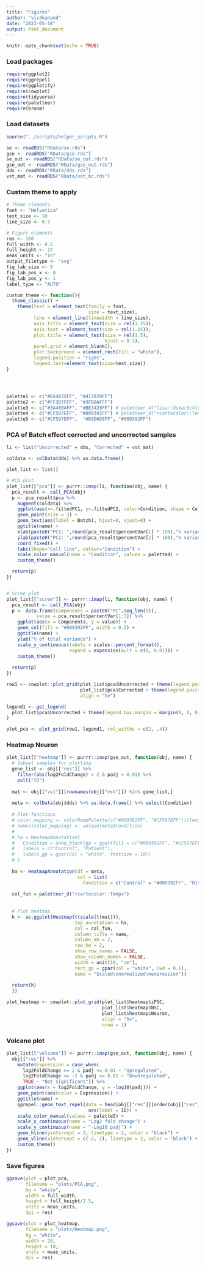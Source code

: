 ```yaml
---
title: "Figures"
author: "viv3kanand"
date: "2023-05-18"
output: html_document
---
```


```r
knitr::opts_chunk$set(echo = TRUE)
```

### Load packages
```r
require(ggplot2)
require(ggrepel)
require(ggplotify)
require(cowplot)
require(tidyverse)
require(paletteer)
require(broom)
```

### Load datasets
```r
source("../scripts/helper_scripts.R")

se <- readRDS("RData/se.rds")
gse <- readRDS("RData/gse.rds")
se_out <- readRDS("RData/se_out.rds")
gse_out <- readRDS("RData/gse_out.rds")
dds <- readRDS("RData/dds.rds")
vst_mat <- readRDS("RData/vst_bc.rds")
```

### Custom theme to apply
```r
# Theme elements
font <- "Helvetica"
text_size <- 10
line_size <- 0.5

# Figure elements
res <- 300
full_width <- 8.5
full_height <- 13
meas_units <- "in"
output_filetype <- "svg"
fig_lab_size <- 9
fig_lab_pos_x <- 0
fig_lab_pos_y <- 1
label_type <- "AUTO"

custom_theme <- function(){
  theme_classic() +
    theme(text = element_text(family = font,
                              size = text_size),
          line = element_line(linewidth = line_size),
          axis.title = element_text(size = rel(1.25)),
          axis.text = element_text(size = rel(1.15)),
          plot.title = element_text(size = rel(1.5),
                                    hjust = 0.5),
          panel.grid = element_blank(),
          plot.background = element_rect(fill = "white"),
          legend.position = "right",
          legend.text=element_text(size=text_size))
}




palette1 <- c("#E64B35FF", "#417839FF")
palette2 <- c("#FF3D7FFF", "#3FB8AFFF")
palette3 <- c("#3A488AFF", "#BE3428FF") # paletteer_d("lisa::OskarSchlemmer")
palette4 <- c("#CF597EFF", "#009392FF") # paletteer_d("rcartocolor::Temps")
palette5 <- c("#CF597EFF",  "#D6D6D6FF", "#009392FF")

```


### PCA of Batch effect corrected and uncorrected samples
```r
li <- list("Uncorrected" = dds, "Corrected" = vst_mat)

coldata <- colData(dds) %>% as.data.frame()

plot_list <- list()

# PCA plot
plot_list[["pca"]] <- purrr::imap(li, function(obj, name) {
  pca_result <- call_PCA(obj)
  p <- pca_result$pca %>% 
    augment(coldata) %>%
    ggplot(aes(x=.fittedPC1, y=.fittedPC2, color=Condition, shape = Cell_line)) + 
    geom_point(size = 3) + 
    geom_text(aes(label = Batch), hjust=0, vjust=0) +
    ggtitle(name) +
    xlab(paste0("PC1: ",round(pca_result$percentVar[1] * 100),"% variance")) +
    ylab(paste0("PC2: ",round(pca_result$percentVar[2] * 100),"% variance")) +
    coord_fixed() +
    labs(shape="Cell line", colour="Condition") +
    scale_color_manual(name = "Condition", values = palette4) +
    custom_theme()

  return(p)
})


# Scree plot
plot_list[["scree"]] <- purrr::imap(li, function(obj, name) {
  pca_result <- call_PCA(obj)
  p <- data.frame(Components = paste0("PC",seq_len(5)), 
           value = pca_result$percentVar[1:5]) %>%
    ggplot(aes(x = Components, y = value)) + 
    geom_col(fill = "#009392FF", width = 0.5) + 
    ggtitle(name) +
    ylab("% of total variance") + 
    scale_y_continuous(labels = scales::percent_format(),
                       expand = expansion(mult = c(0, 0.01))) +
    custom_theme()
  
  return(p)
})

row1 <- cowplot::plot_grid(plot_list$pca$Uncorrected + theme(legend.position="none"), 
                           plot_list$pca$Corrected + theme(legend.position="none"),
                           align = "hv")

legend1 <- get_legend(
  plot_list$pca$Uncorrected + theme(legend.box.margin = margin(0, 0, 0, 12))
)

plot_pca <- plot_grid(row1, legend1, rel_widths = c(2, .4))

```

### Heatmap Neuron
```r
plot_list[["heatmap"]] <- purrr::imap(gse_out, function(obj, name) {
  # Subset samples for plotting
  gene_list <- obj[["res"]] %>% 
    filter(abs(log2FoldChange) > 2 & padj < 0.01) %>% 
    pull("ID")
  
  mat <- obj[["vst"]][rownames(obj[["vst"]]) %in% gene_list,]
  
  meta <- colData(obj$dds) %>% as.data.frame() %>% select(Condition)
  
  # Plot functions
  # color_mapping <- colorRampPalette(c("#009392FF", "#CF597EFF"))(length(unique(meta$Condition)))
  # names(color_mapping) <- unique(meta$Condition)
  # 
  # ha = HeatmapAnnotation(
  #   Condition = anno_block(gp = gpar(fill = c("#009392FF", "#CF597EFF")),
  #   labels = c("Control", "Patient"),
  #   labels_gp = gpar(col = "white", fontsize = 10))
  # )
  
  ha <- HeatmapAnnotation(df = meta, 
                          col = list(
                            Condition = c("Control" = "#009392FF", "Diseased" = "#CF597EFF")))
  
  col_fun = paletteer_d("rcartocolor::Temps")
  
  
  # Plot heatmap
  h <- as.ggplot(Heatmap(t(scale(t(mat))), 
                         top_annotation = ha,
                         col = col_fun,
                         column_title = name,
                         column_km = 2,
                         row_km = 2, 
                         show_row_names = FALSE,
                         show_column_names = FALSE,
                         width = unit(10, "cm"),
                         rect_gp = gpar(col = "white", lwd = 0.1),
                         name = "Scaled\nnormalized\nexpression"))
  
  return(h)
  })

plot_heatmap <- cowplot::plot_grid(plot_list$heatmap$iPSC,
                                   plot_list$heatmap$NSC,
                                   plot_list$heatmap$Neuron,
                                   align = "hv",
                                   nrow = 1)
```


### Volcano plot
```r
plot_list[["volcano"]] <- purrr::imap(gse_out, function(obj, name) {
  obj[["res"]] %>%
    mutate(Expression = case_when(
      log2FoldChange >= 2 & padj <= 0.01 ~ "Upregulated",
      log2FoldChange <= -2 & padj <= 0.01 ~ "Downregulated",
      TRUE ~ "Not significant")) %>% 
    ggplot(aes(x = log2FoldChange, y = -log10(padj))) +
    geom_point(aes(color = Expression)) +
    ggtitle(name) +
    ggrepel::geom_text_repel(data = head(obj[["res"]][order(obj[["res"]][["padj"]]),], 10),
                              aes(label = ID)) +
    scale_color_manual(values = palette5) +
    scale_x_continuous(name = "Log2 fold change") +
    scale_y_continuous(name = "-Log10 padj") +
    geom_hline(yintercept = 2, linetype = 2, color = "black") +
    geom_vline(xintercept = c(-2, 2), linetype = 2, color = "black") +
    custom_theme()
})
```


### Save figures
```r
ggsave(plot = plot_pca,
       filename = "plots/PCA.png",
       bg = "white",
       width = full_width,
       height = full_height/2.5,
       units = meas_units,
       dpi = res)

ggsave(plot = plot_heatmap,
       filename = "plots/Heatmap.png",
       bg = "white",
       width = 20,
       height = 10,
       units = meas_units,
       dpi = res)
```











